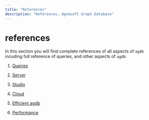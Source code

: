 ```yaml
---
title: "References"
description: "References, Agnesoft Graph Database"
---
```


# references

In this section you will find complete references of all aspects of `agdb` incuding full reference of queries, and other aspects of `agdb`:

1. [Queries](references/queries)

2. [Server](references/server)

3. [Studio](references/studio)

4. [Cloud](references/cloud)

5. [Efficient agdb](references/efficient-agdb)

6. [Performance](references/performance)

